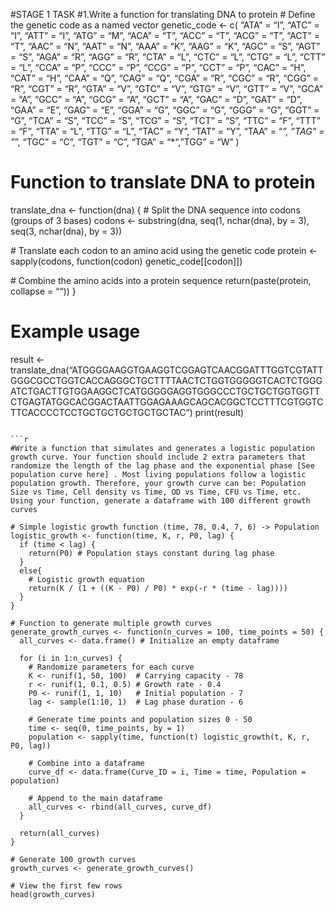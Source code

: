 #STAGE 1 TASK 
 #1.Write a function for translating DNA to protein
# Define the genetic code as a named vector
genetic_code <- c(
  "ATA" = "I", "ATC" = "I", "ATT" = "I", "ATG" = "M",
  "ACA" = "T", "ACC" = "T", "ACG" = "T", "ACT" = "T",
  "AAC" = "N", "AAT" = "N", "AAA" = "K", "AAG" = "K",
  "AGC" = "S", "AGT" = "S", "AGA" = "R", "AGG" = "R",
  "CTA" = "L", "CTC" = "L", "CTG" = "L", "CTT" = "L",
  "CCA" = "P", "CCC" = "P", "CCG" = "P", "CCT" = "P",
  "CAC" = "H", "CAT" = "H", "CAA" = "Q", "CAG" = "Q",
  "CGA" = "R", "CGC" = "R", "CGG" = "R", "CGT" = "R",
  "GTA" = "V", "GTC" = "V", "GTG" = "V", "GTT" = "V",
  "GCA" = "A", "GCC" = "A", "GCG" = "A", "GCT" = "A",
  "GAC" = "D", "GAT" = "D", "GAA" = "E", "GAG" = "E",
  "GGA" = "G", "GGC" = "G", "GGG" = "G", "GGT" = "G",
  "TCA" = "S", "TCC" = "S", "TCG" = "S", "TCT" = "S",
  "TTC" = "F", "TTT" = "F", "TTA" = "L", "TTG" = "L",
  "TAC" = "Y", "TAT" = "Y", "TAA" = "*", "TAG" = "*",
  "TGC" = "C", "TGT" = "C", "TGA" = "*", "TGG" = "W"
)

# Function to translate DNA to protein
translate_dna <- function(dna) {
  # Split the DNA sequence into codons (groups of 3 bases)
  codons <- substring(dna, seq(1, nchar(dna), by = 3), seq(3, nchar(dna), by = 3))

  
  # Translate each codon to an amino acid using the genetic code
  protein <- sapply(codons, function(codon) genetic_code[[codon]])
  
  # Combine the amino acids into a protein sequence
  return(paste(protein, collapse = ""))
}

# Example usage
result <- translate_dna("ATGGGGAAGGTGAAGGTCGGAGTCAACGGATTTGGTCGTATTGGGCGCCTGGTCACCAGGGCTGCTTTTAACTCTGGTGGGGGTCACTCTGGGATCTGACTTGTGGAAGGCTCATGGGGGAGGTGGGCCCTGCTGCTGGTGGTTCTGAGTATGGCACGGACTAATTGGAGAAAGCAGCACGGCTCCTTTCGTGGTCTTCACCCCTCCTGCTGCTGCTGCTGCTAC")
print(result)

```

```r
#Write a function that simulates and generates a logistic population growth curve. Your function should include 2 extra parameters that randomize the length of the lag phase and the exponential phase [See population curve here] . Most living populations follow a logistic population growth. Therefore, your growth curve can be: Population Size vs Time, Cell density vs Time, OD vs Time, CFU vs Time, etc. Using your function, generate a dataframe with 100 different growth curves

# Simple logistic growth function (time, 78, 0.4, 7, 6) -> Population
logistic_growth <- function(time, K, r, P0, lag) {
  if (time < lag) {
    return(P0) # Population stays constant during lag phase
  }
  else{
    # Logistic growth equation
    return(K / (1 + ((K - P0) / P0) * exp(-r * (time - lag))))
  }
}

# Function to generate multiple growth curves
generate_growth_curves <- function(n_curves = 100, time_points = 50) {
  all_curves <- data.frame() # Initialize an empty dataframe
  
  for (i in 1:n_curves) {
    # Randomize parameters for each curve
    K <- runif(1, 50, 100)  # Carrying capacity - 78
    r <- runif(1, 0.1, 0.5) # Growth rate - 0.4
    P0 <- runif(1, 1, 10)   # Initial population - 7
    lag <- sample(1:10, 1)  # Lag phase duration - 6
    
    # Generate time points and population sizes 0 - 50
    time <- seq(0, time_points, by = 1)
    population <- sapply(time, function(t) logistic_growth(t, K, r, P0, lag))
    
    # Combine into a dataframe
    curve_df <- data.frame(Curve_ID = i, Time = time, Population = population)
    
    # Append to the main dataframe
    all_curves <- rbind(all_curves, curve_df)
  }
  
  return(all_curves)
}

# Generate 100 growth curves
growth_curves <- generate_growth_curves()

# View the first few rows
head(growth_curves)


```
